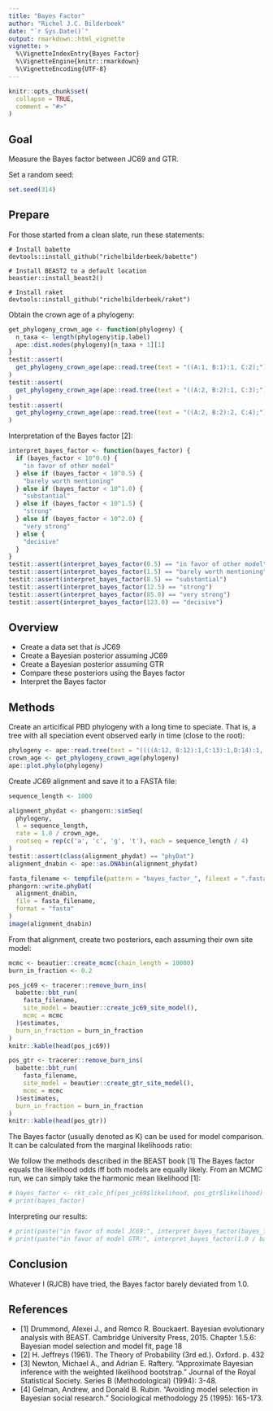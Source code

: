 ```yaml
---
title: "Bayes Factor"
author: "Richel J.C. Bilderbeek"
date: "`r Sys.Date()`"
output: rmarkdown::html_vignette
vignette: >
  %\VignetteIndexEntry{Bayes Factor}
  %\VignetteEngine{knitr::rmarkdown}
  %\VignetteEncoding{UTF-8}
---
```


```r
knitr::opts_chunk$set(
  collapse = TRUE,
  comment = "#>"
)
```

## Goal

Measure the Bayes factor between JC69 and GTR.

Set a random seed:

```r
set.seed(314)
```


## Prepare

For those started from a clean slate, run these statements:

```
# Install babette
devtools::install_github("richelbilderbeek/babette")

# Install BEAST2 to a default location
beastier::install_beast2()

# Install raket
devtools::install_github("richelbilderbeek/raket")
```

Obtain the crown age of a phylogeny:

```r
get_phylogeny_crown_age <- function(phylogeny) {
  n_taxa <- length(phylogeny$tip.label)
  ape::dist.nodes(phylogeny)[n_taxa + 1][1]
}
testit::assert(
  get_phylogeny_crown_age(ape::read.tree(text = "((A:1, B:1):1, C:2);")) == 2
)
testit::assert(
  get_phylogeny_crown_age(ape::read.tree(text = "((A:2, B:2):1, C:3);")) == 3
)
testit::assert(
  get_phylogeny_crown_age(ape::read.tree(text = "((A:2, B:2):2, C:4);")) == 4
)
```
Interpretation of the Bayes factor [2]:

```r
interpret_bayes_factor <- function(bayes_factor) {
  if (bayes_factor < 10^0.0) {
    "in favor of other model"
  } else if (bayes_factor < 10^0.5) {
    "barely worth mentioning"
  } else if (bayes_factor < 10^1.0) {
    "substantial"
  } else if (bayes_factor < 10^1.5) {
    "strong"
  } else if (bayes_factor < 10^2.0) {
    "very strong"
  } else {
    "decisive"
  }
}
testit::assert(interpret_bayes_factor(0.5) == "in favor of other model")
testit::assert(interpret_bayes_factor(1.5) == "barely worth mentioning")
testit::assert(interpret_bayes_factor(8.5) == "substantial")
testit::assert(interpret_bayes_factor(12.5) == "strong")
testit::assert(interpret_bayes_factor(85.0) == "very strong")
testit::assert(interpret_bayes_factor(123.0) == "decisive")
```

## Overview

 * Create a data set that *is* JC69
 * Create a Bayesian posterior assuming JC69
 * Create a Bayesian posterior assuming GTR
 * Compare these posteriors using the Bayes factor
 * Interpret the Bayes factor

## Methods

Create an articifical PBD phylogeny with a long time to speciate. That is,
a tree with all speciation event observed early in time (close to the root):
 
```r
phylogeny <- ape::read.tree(text = "((((A:12, B:12):1,C:13):1,D:14):1, E:15);")
crown_age <- get_phylogeny_crown_age(phylogeny)
ape::plot.phylo(phylogeny)
```

Create JC69 alignment and save it to a FASTA file:

```r
sequence_length <- 1000

alignment_phydat <- phangorn::simSeq(
  phylogeny,
  l = sequence_length,
  rate = 1.0 / crown_age,
  rootseq = rep(c('a', 'c', 'g', 't'), each = sequence_length / 4)
)
testit::assert(class(alignment_phydat) == "phyDat")
alignment_dnabin <- ape::as.DNAbin(alignment_phydat)

fasta_filename <- tempfile(pattern = "bayes_factor_", fileext = ".fasta")
phangorn::write.phyDat(
  alignment_dnabin,
  file = fasta_filename,
  format = "fasta"
)
image(alignment_dnabin)
```

From that alignment, create two posteriors, each assuming their own site model:

```r
mcmc <- beautier::create_mcmc(chain_length = 10000)
burn_in_fraction <- 0.2

pos_jc69 <- tracerer::remove_burn_ins(
  babette::bbt_run(
    fasta_filename, 
    site_model = beautier::create_jc69_site_model(),
    mcmc = mcmc
  )$estimates,
  burn_in_fraction = burn_in_fraction
)
knitr::kable(head(pos_jc69))
```

```r
pos_gtr <- tracerer::remove_burn_ins(
  babette::bbt_run(
    fasta_filename, 
    site_model = beautier::create_gtr_site_model(),
    mcmc = mcmc
  )$estimates,
  burn_in_fraction = burn_in_fraction
)
knitr::kable(head(pos_gtr))
```

The Bayes factor (usually denoted as K) can be used for model comparison. 
It can be calculated from the marginal likelihoods ratio:

We follow the methods described in the BEAST book [1] 
The Bayes factor equals the likelihood odds iff both models are equally likely.
From an MCMC run, we can simply take the harmonic mean likelihood [1]:

```r
# bayes_factor <- rkt_calc_bf(pos_jc69$likelihood, pos_gtr$likelihood)
# print(bayes_factor)
```

Interpreting our results:

```r
# print(paste("in favor of model JC69:", interpret_bayes_factor(bayes_factor)))
# print(paste("in favor of model GTR:", interpret_bayes_factor(1.0 / bayes_factor)))
```

## Conclusion

Whatever I (RJCB) have tried, the Bayes factor barely deviated from 1.0.

## References

 * [1] Drummond, Alexei J., and Remco R. Bouckaert. Bayesian evolutionary analysis with BEAST. Cambridge University Press, 2015. Chapter 1.5.6: Bayesian model selection and model fit, page 18
 * [2] H. Jeffreys (1961). The Theory of Probability (3rd ed.). Oxford. p. 432
 * [3] Newton, Michael A., and Adrian E. Raftery. "Approximate Bayesian inference with the weighted likelihood bootstrap." Journal of the Royal Statistical Society. Series B (Methodological) (1994): 3-48.
 * [4] Gelman, Andrew, and Donald B. Rubin. "Avoiding model selection in Bayesian social research." Sociological methodology 25 (1995): 165-173.
 